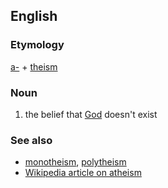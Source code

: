 ==English==

===Etymology===
[[a-]] + [[theism]]

===Noun===
#the belief that [[God]] doesn't exist

===See also===
*[[monotheism]], [[polytheism]]
*[[en:atheism|Wikipedia article on atheism]]